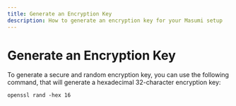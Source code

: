 ```yaml
---
title: Generate an Encryption Key
description: How to generate an encryption key for your Masumi setup
---
```


# Generate an Encryption Key

To generate a secure and random encryption key, you can use the following command, that will generate a hexadecimal 32-character encryption key:&#x20;

```
openssl rand -hex 16   
```
